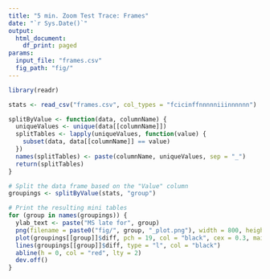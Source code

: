 ```yaml
---
title: "5 min. Zoom Test Trace: Frames"
date: "`r Sys.Date()`"
output:
  html_document:
    df_print: paged
params:
  input_file: "frames.csv"
  fig_path: "fig/"
---
```


```r
library(readr)

stats <- read_csv("frames.csv", col_types = "fcicinffnnnnniiinnnnnn")
```

```r
splitByValue <- function(data, columnName) {
  uniqueValues <- unique(data[[columnName]])
  splitTables <- lapply(uniqueValues, function(value) {
    subset(data, data[[columnName]] == value)
  })
  names(splitTables) <- paste(columnName, uniqueValues, sep = "_")
  return(splitTables)
}

# Split the data frame based on the "Value" column
groupings <- splitByValue(stats, "group")
```

```r
# Print the resulting mini tables
for (group in names(groupings)) {
  ylab_text <- paste("MS late for", group)
  png(filename = paste0("fig/", group, "_plot.png"), width = 800, height = 600)
  plot(groupings[[group]]$diff, pch = 19, col = "black", cex = 0.3, main = "Absolute (TV-RTP)", ylab = ylab_text)
  lines(groupings[[group]]$diff, type = "l", col = "black")
  abline(h = 0, col = "red", lty = 2)
  dev.off()
}
```
